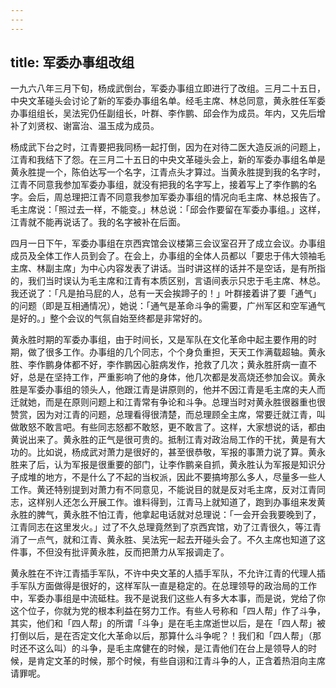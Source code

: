 ```yaml
---
---
---
```

title: 军委办事组改组
---




一九六八年三月下旬，杨成武倒台，军委办事组立即进行了改组。三月二十五日，中央文革碰头会讨论了新的军委办事组名单。经毛主席、林总同意，黄永胜任军委办事组组长，吴法宪仍任副组长，叶群、李作鹏、邱会作为成员。年内，又先后增补了刘贤权、谢富治、温玉成为成员。

杨成武下台之时，江青要把我同杨一起打倒，因为在对待二医大造反派的问题上，江青和我结下了怨。在三月二十五日的中央文革碰头会上，新的军委办事组名单是黄永胜提一个，陈伯达写一个名字，江青点头才算过。当黄永胜提到我的名字时，江青不同意我参加军委办事组，就没有把我的名字写上，接着写上了李作鹏的名字。会后，周总理把江青不同意我参加军委办事组的情况向毛主席、林总报告了。毛主席说：「照过去一样，不能变。」林总说：「邱会作要留在军委办事组。」这样，江青就不能再说话了。我的名字被补在后面。

四月一日下午，军委办事组在京西宾馆会议楼第三会议室召开了成立会议。办事组成员及全体工作人员到会了。在会上，办事组的全体人员都以「要忠于伟大领袖毛主席、林副主席」为中心内容发表了讲话。当时讲这样的话并不是空话，是有所指的，我们当时误认为毛主席和江青有本质区别，言语间表示只忠于毛主席、林总。我还说了：「凡是拍马屁的人，总有一天会挨蹄子的！」叶群接着讲了要「通气」的问题（即是互相通情况），她说：「通气是革命斗争的需要，广州军区和空军通气是好的。」整个会议的气氛自始至终都是非常好的。

黄永胜时期的军委办事组，由于时间长，又是军队在文化革命中起主要作用的时期，做了很多工作。办事组的几个同志，个个身负重担，天天工作满载超轴。黄永胜、李作鹏身体都不好，李作鹏因心脏病发作，抢救了几次；黄永胜肝病一直不好，总是在坚持工作，严重影响了他的身体，他几次都是发高烧还参加会议。黄永胜是军委办事组的领头人，他跟江青是讲原则的，他并不因江青是毛主席的夫人而迁就她，而是在原则问题上和江青常有争论和斗争。总理当时对黄永胜很器重也很赞赏，因为对江青的问题，总理看得很清楚，而总理顾全主席，常要迁就江青，叫做敢怒不敢言吧。有些同志怒都不敢怒，更不敢言了。这样，大家想说的话，都由黄说出来了。黄永胜的正气是很可贵的。抵制江青对政治局工作的干扰，黄是有大功的。比如说，杨成武对萧力是很好的，甚至很恭敬，军报的事萧力说了算。黄永胜来了后，认为军报是很重要的部门，让李作鹏亲自抓，黄永胜认为军报是知识分子成堆的地方，不是什么了不起的当权派，因此不要搞垮那么多人，尽量多一些人工作。黄还特别提到对萧力有不同意见，不能说目的就是反对毛主席，反对江青同志，这样别人还怎么开展工作。谁料得到，江青马上就知道了，跑到办事组来发黄永胜的脾气，黄永胜不怕江青，他拿起电话就对总理说：「一会开会我要晚到了，江青同志在这里发火。」过了不久总理竟然到了京西宾馆，劝了江青很久，等江青消了一点气，就和江青、黄永胜、吴法宪一起去开碰头会了。不久主席也知道了这件事，不但没有批评黄永胜，反而把萧力从军报调走了。

黄永胜在不许江青插手军队，不许中央文革的人插手军队，不允许江青的代理人插手军队方面做得是很好的，这样军队一直是稳定的。在总理领导的政治局的工作中，军委办事组是中流砥柱。我不是说我们这些人有多大本事，而是说，党给了你这个位子，你就为党的根本利益在努力工作。有些人号称和「四人帮」作了斗争，其实，他们和「四人帮」的所谓「斗争」是在毛主席逝世以后，是在「四人帮」被打倒以后，是在否定文化大革命以后，那算什么斗争呢？！我们和「四人帮」（那时还不这么叫）的斗争，是毛主席健在的时候，是江青他们在台上是领导人的时候，是肯定文革的时候，那个时候，有些自诩和江青斗争的人，正含着热泪向主席请罪呢。